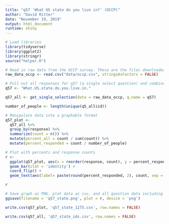 ```yaml
---
title: "q57 'What US state do you live in?' (OCCP)"
author: "David Ritter"
date: "November 19, 2019"
output: html_document
runtime: shiny
---
```


```r
# Load libraries
library(tidyverse)
library(ggplot2)
library(stringr)
source("helper.R")
```

```r
# Read in raw data from the OCCP survey. These are the files downloaded from survey monkey saved as a .csv
raw_data_occp <- read.csv("data/occp.csv", stringsAsFactors = FALSE)
```

```r
# Pull out all responses for q57 (a single select question) and combine
q57 <- "What.US.state.do.you.live.in."

q57_all <- get_single_selection(data = raw_data_occp, q.name = q57)

number_of_people <- length(unique(q5_all$id))
```

```r
# Manipulate data into a graphable format
q57_plot <- 
  q57_all %>%
  group_by(response) %>%
  summarize(count = n()) %>%
  mutate(percent_all = count / sum(count)) %>%
  mutate(percent_responded = count / number_of_people)
```

```r
# Plot with percents and response counts
r <- 
  ggplot(q57_plot, aes(x = reorder(response, count), y = percent_responded)) +
  geom_bar(stat = 'identity') +
  coord_flip() +
  geom_text(aes(label= paste(round(percent_responded, 2), count, sep = "***")))

r
```

```r
# Save graph as PNG, plot data as csv, and all question data including response IDs as csv (save question n and N at end of plot file as "_x.x")
ggsave(filename = 'q57_state.png', plot = r, device = 'png')

write.csv(q57_plot, 'q57_state_1275.csv', row.names = FALSE)

write.csv(q57_all, 'q57_state_ids.csv', row.names = FALSE)
```